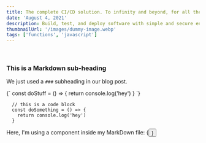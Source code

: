 ```yaml
---
title: The complete CI/CD solution. To infinity and beyond, for all the greatest solutions.
date: 'August 4, 2021'
description: Build, test, and deploy software with simple and secure enterprise CI/CD, all on the complete development platform
thumbnailUrl: '/images/dummy-image.webp'
tags: ['functions', 'javascript']
---
```


<br/>

### This is a Markdown sub-heading
We just used a `###` subheading in our blog post.

<SyntaxHighlighter language="javascript">
  {`
    const doStuff = () => {
      return console.log('hey')
    }
  `}
</SyntaxHighlighter>

```
  // this is a code block
  const doSomething = () => {
    return console.log('hey')
  }
```

<div>Here, I'm using a component inside my MarkDown file: {<Button text={"Click me"}/>}</div>
